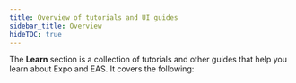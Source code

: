 ```yaml
---
title: Overview of tutorials and UI guides
sidebar_title: Overview
hideTOC: true
---
```




The **Learn** section is a collection of tutorials and other guides that help you learn about Expo and EAS. It covers the following:

<BoxLink
  title="Expo Tutorial"
  description="If you are new to Expo, we recommend starting with this tutorial. It provides a step-by-step guide on how to build an Expo app that runs on Android, iOS and web."
  href="/tutorial/introduction/"
  Icon={GraduationHat02DuotoneIcon}
/>

<BoxLink
  title="EAS Tutorial"
  description="If you are looking to learn about building your Android and iOS apps using Expo Application Services (EAS), this tutorial covers the EAS Build, Update, and Submit workflows."
  href="/tutorial/eas/introduction/"
  Icon={GraduationHat02DuotoneIcon}
/>

<BoxLink
  title="UI programming"
  description="A collection of guides on various UI-related topics such as background image, checkbox, using SVGs and so on."
  href="/ui-programming/image-background/"
  Icon={PaletteIcon}
/>
